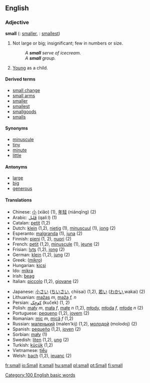 ==English==

=== Adjective ===
'''small'''  ({{compar}}: [[smaller]], {{superl}}: [[smallest]])
# Not large or big; insignificant; few in numbers or size.
#:''A '''small''' serve of icecream.''
#:''A '''small''' group.''
# [[Young]] as a child.

====Derived terms====
*[[small change]]
*[[small arms]]
*[[smaller]]
*[[smallest]]
*[[smallgoods]]
*[[smalls]]

====Synonyms====
*[[minuscule]]
*[[tiny]]
*[[minute]]
*[[little]]

====Antonyms====
*[[large]]
*[[big]]
*[[generous]]

==== Translations ====
{{top}}
*Chinese: [[小]] (xiǎo) (1), [[年轻]] (niánqīng) (2)
*Arabic:  [[قَليل]] (qaliːl) (1)
*Catalan: [[petit]] (1,2)
*Dutch: [[klein]] (1,2), [[nietig]] (1), [[minuscuul]] (1), [[jong]] (2)
*Esperanto: [[malgranda]] (1), [[juna]] (2)
*Finnish: [[pieni]] (1, 2), [[nuori]] (2)
*French: [[petit]] (1,2), [[minuscule]] (1), [[jeune]] (2)
*Frisian: [[lyts]] (1,2), [[jong]] (2)
*German: [[klein]] (1,2), [[jung]] (2)
*Greek: ([[mikro]])
*Hungarian: [[kicsi]]
*Ido: [[mikra]]
*Irish: [[beag]]
*Italian: [[piccolo]] (1,2), [[giovane]] (2)
{{mid}}
*Japanese: [[小さい]] ([[ちいさい]], chiisai) (1,2), [[若い]] ([[わかい]],wakai) (2)
*Lithuanian: [[mažas]] ''m'', [[maža]] ''f, n''
*Persian:  [[كوچِک]] (kuček) (1, 2)
*Polish: [[mały]] ''m'', [[mała]] ''f'', [[małe]] ''n'' (1,2), [[młody]], [[młoda]] ''f'', [[młode]] ''n'' (2)
*Portuguese: [[pequeno]] (1,2), [[jovem]] (2)
*Romanian: [[mic]] ''m'', [[mică]] ''f'' (1,2)
*Russian: [[маленький]] (malen'kij) (1,2), [[молодой]] (molodoj) (2)
*Spanish: [[pequeño]] (1,2), [[joven]] (2)
*Sorbian: [[mały]] (1)
*Swedish: [[liten]] (1,2), [[ung]] (2)
*Turkish: [[küçük]] (1,2)
*Vietnamese: [[tiểu]]
*Welsh: [[bach]] (1,2), [[ieuanc]] (2)
{{bottom}}

[[Category:100 English basic words]]

[[fr:small]]
[[io:Small]]
[[it:small]]
[[hu:small]]
[[pl:small]]
[[pt:Small]]
[[fi:small]]